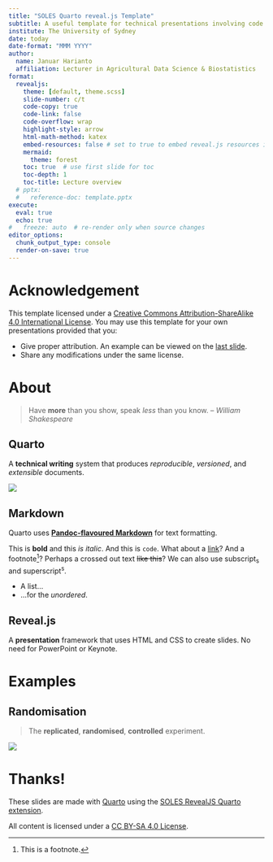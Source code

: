 ```yaml
---
title: "SOLES Quarto reveal.js Template"
subtitle: A useful template for technical presentations involving code and mathematics
institute: The University of Sydney
date: today
date-format: "MMM YYYY"
author: 
  name: Januar Harianto
  affiliation: Lecturer in Agricultural Data Science & Biostatistics
format:
  revealjs: 
    theme: [default, theme.scss]
    slide-number: c/t
    code-copy: true
    code-link: false
    code-overflow: wrap
    highlight-style: arrow
    html-math-method: katex
    embed-resources: false # set to true to embed reveal.js resources in the output
    mermaid:
      theme: forest
    toc: true  # use first slide for toc
    toc-depth: 1
    toc-title: Lecture overview
  # pptx: 
  #   reference-doc: template.pptx
execute: 
  eval: true
  echo: true
#   freeze: auto  # re-render only when source changes
editor_options:
  chunk_output_type: console
  render-on-save: true
---
```




# Acknowledgement

This template licensed under a [Creative Commons Attribution-ShareAlike 4.0 International License][cc-by-sa].
You may use this template for your own presentations provided that you:

-   Give proper attribution. An example can be viewed on the [last slide](#last-slide).
-   Share any modifications under the same license.

[cc-by-sa]: http://creativecommons.org/licenses/by-sa/4.0/

# About

> Have **more** than you show, speak *less* than you know. -- *William Shakespeare*

## Quarto

A **technical writing** system that produces *reproducible*, *versioned*, and *extensible* documents.

![](quarto-dark-bg.jpeg)

## Markdown

Quarto uses [**Pandoc-flavoured Markdown**](https://quarto.org/docs/authoring/markdown-basics.html) for text formatting.

This is **bold** and this _is_ *italic*. And this is `code`. What about a [link](https://quarto.org)? And a footnote[^1]? Perhaps a crossed out text ~~like this~~? We can also use subscript~s~ and superscript^s^.

- A list...
- ...for the *unordered*.


[^1]: This is a footnote.

## Reveal.js

A **presentation** framework that uses HTML and CSS to create slides. No need for PowerPoint or Keynote.



# Examples

## Randomisation

> The **replicated**, **randomised**, **controlled** experiment.

![](images/random.webp){fig-align="center"}

# Thanks! {#last-slide}

These slides are made with [Quarto](https://quarto.org/index.html) using the [SOLES RevealJS Quarto extension](https://github.com/usyd-soles-edu/soles-revealjs).

All content is licensed under a [CC BY-SA 4.0 License][cc-by-sa].